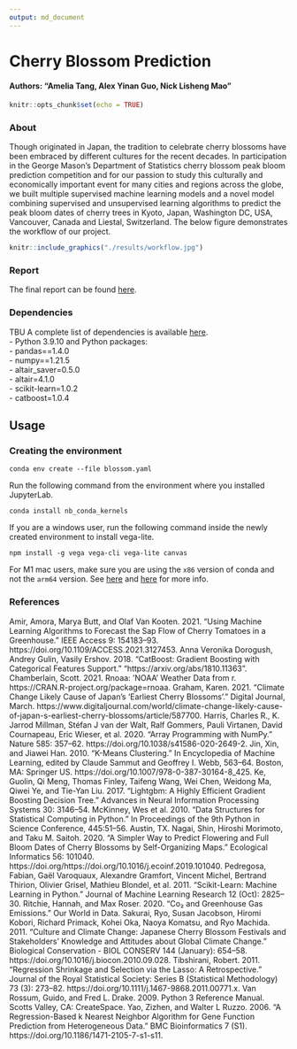 ```yaml
---
output: md_document
---
```

# Cherry Blossom Prediction
#### Authors: "Amelia Tang, Alex Yinan Guo, Nick Lisheng Mao"

```r
knitr::opts_chunk$set(echo = TRUE)
```

### About 
Though originated in Japan, the tradition to celebrate cherry blossoms have been embraced by different cultures for the recent decades. In participation in the George Mason's Department of Statistics cherry blossom peak bloom prediction competition and for our passion to study this culturally and economically important event for many cities and regions across the globe, we built multiple supervised machine learning models and a novel model combining supervised and unsupervised learning algorithms to predict the peak bloom dates of cherry trees in Kyoto, Japan, Washington DC, USA, Vancouver, Canada and Liestal, Switzerland. The below figure demonstrates the workflow of our project. 
```r
knitr::include_graphics("./results/workflow.jpg")
```




### Report 
The final report can be found [here](https://htmlpreview.github.io/?https://github.com/aimee0317/cherry-blossom-prediction/blob/main/doc/cherry_blossom_prediction_report.html). 

### Dependencies 
TBU
A complete list of dependencies is available [here](https://github.com/aimee0317/cherry-blossom-prediction/blob/main/blossom.yaml).
<br> - Python 3.9.10 and Python packages:
<br> - pandas==1.4.0
<br> - numpy==1.21.5
<br> - altair_saver=0.5.0
<br> - altair=4.1.0
<br> - scikit-learn=1.0.2
<br> - catboost=1.0.4

## Usage

### Creating the environment

`conda env create --file blossom.yaml`

Run the following command from the environment where you installed
JupyterLab.

`conda install nb_conda_kernels`

If you are a windows user, run the following command inside the newly
created environment to install vega-lite.

`npm install -g vega vega-cli vega-lite canvas`

For M1 mac users, make sure you are using the `x86` version of conda and
not the `arm64` version. See
[here](https://github.com/conda-forge/miniforge#miniforge3) and
[here](https://github.com/mwidjaja1/DSOnMacARM/blob/main/README.md) for
more info.

### References
Amir, Amora, Marya Butt, and Olaf Van Kooten. 2021. “Using Machine Learning Algorithms to Forecast the Sap Flow of Cherry Tomatoes in a Greenhouse.” IEEE Access 9: 154183–93. https://doi.org/10.1109/ACCESS.2021.3127453.
Anna Veronika Dorogush, Andrey Gulin, Vasily Ershov. 2018. “CatBoost: Gradient Boosting with Categorical Features Support.” "https://arxiv.org/abs/1810.11363".
Chamberlain, Scott. 2021. Rnoaa: ’NOAA’ Weather Data from r. https://CRAN.R-project.org/package=rnoaa.
Graham, Karen. 2021. “Climate Change Likely Cause of Japan’s ‘Earliest Cherry Blossoms’.” Digital Journal, March. https://www.digitaljournal.com/world/climate-change-likely-cause-of-japan-s-earliest-cherry-blossoms/article/587700.
Harris, Charles R., K. Jarrod Millman, Stéfan J van der Walt, Ralf Gommers, Pauli Virtanen, David Cournapeau, Eric Wieser, et al. 2020. “Array Programming with NumPy.” Nature 585: 357–62. https://doi.org/10.1038/s41586-020-2649-2.
Jin, Xin, and Jiawei Han. 2010. “K-Means Clustering.” In Encyclopedia of Machine Learning, edited by Claude Sammut and Geoffrey I. Webb, 563–64. Boston, MA: Springer US. https://doi.org/10.1007/978-0-387-30164-8_425.
Ke, Guolin, Qi Meng, Thomas Finley, Taifeng Wang, Wei Chen, Weidong Ma, Qiwei Ye, and Tie-Yan Liu. 2017. “Lightgbm: A Highly Efficient Gradient Boosting Decision Tree.” Advances in Neural Information Processing Systems 30: 3146–54.
McKinney, Wes et al. 2010. “Data Structures for Statistical Computing in Python.” In Proceedings of the 9th Python in Science Conference, 445:51–56. Austin, TX.
Nagai, Shin, Hiroshi Morimoto, and Taku M. Saitoh. 2020. “A Simpler Way to Predict Flowering and Full Bloom Dates of Cherry Blossoms by Self-Organizing Maps.” Ecological Informatics 56: 101040. https://doi.org/https://doi.org/10.1016/j.ecoinf.2019.101040.
Pedregosa, Fabian, Gaël Varoquaux, Alexandre Gramfort, Vincent Michel, Bertrand Thirion, Olivier Grisel, Mathieu Blondel, et al. 2011. “Scikit-Learn: Machine Learning in Python.” Journal of Machine Learning Research 12 (Oct): 2825–30.
Ritchie, Hannah, and Max Roser. 2020. “Co₂ and Greenhouse Gas Emissions.” Our World in Data.
Sakurai, Ryo, Susan Jacobson, Hiromi Kobori, Richard Primack, Kohei Oka, Naoya Komatsu, and Ryo Machida. 2011. “Culture and Climate Change: Japanese Cherry Blossom Festivals and Stakeholders’ Knowledge and Attitudes about Global Climate Change.” Biological Conservation - BIOL CONSERV 144 (January): 654–58. https://doi.org/10.1016/j.biocon.2010.09.028.
Tibshirani, Robert. 2011. “Regression Shrinkage and Selection via the Lasso: A Retrospective.” Journal of the Royal Statistical Society: Series B (Statistical Methodology) 73 (3): 273–82. https://doi.org/10.1111/j.1467-9868.2011.00771.x.
Van Rossum, Guido, and Fred L. Drake. 2009. Python 3 Reference Manual. Scotts Valley, CA: CreateSpace.
Yao, Zizhen, and Walter L Ruzzo. 2006. “A Regression-Based k Nearest Neighbor Algorithm for Gene Function Prediction from Heterogeneous Data.” BMC Bioinformatics 7 (S1). https://doi.org/10.1186/1471-2105-7-s1-s11.
